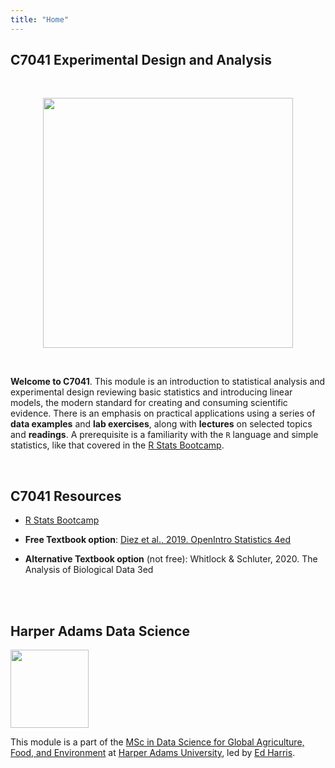 ```yaml
---
title: "Home"
---
```


## C7041 Experimental Design and Analysis

<center>

<br>

![](img/C7041-slide.png){width="400px"}
</center>

<br>

**Welcome to C7041**. This module is an introduction to statistical analysis and experimental design reviewing basic statistics and introducing linear models, the modern standard for creating and consuming scientific evidence. There is an emphasis on practical applications using a series of **data examples** and **lab exercises**, along with **lectures** on selected topics and **readings**. A prerequisite is a familiarity with the `R` language and simple statistics, like that covered in the [R Stats Bootcamp](https://rstats-bootcamp.github.io/website/).

<br>

## C7041 Resources

-   [R Stats Bootcamp](https://rstats-bootcamp.github.io/website/)

-   **Free Textbook option**: [Diez et al., 2019. OpenIntro Statistics 4ed](https://leanpub.com/os)

-   **Alternative Textbook option** (not free): Whitlock & Schluter, 2020. The Analysis of Biological Data 3ed


<br><br>

## Harper Adams Data Science

![](img/HDS.png){fig-alt="Harper Data Science" width="125"}

This module is a part of the [MSc in Data Science for Global Agriculture, Food, and Environment](https://www.harper-adams.ac.uk/courses/postgraduate/201194/data-science-for-global-agriculture-food-and-environment "MSc in Data Science") at [Harper Adams University](https://www.harper-adams.ac.uk/ "Harper Adams University"), led by [Ed Harris](https://www.harper-adams.ac.uk/general/staff/profile/201620/Edwin-Harris/ "Ed's Faculty page").